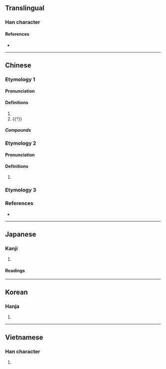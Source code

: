 {{also|嗳}}
{{character info}}
==Translingual==

===Han character===
{{Han char|rn=30|rad=口|as=13|sn=16|four=62047|canj=RBBE|ids=⿰口愛}}

====References====
* {{Han ref|kx=0210.220|dkj=04394|dj=0433.100|hdz=10693.040|uh=566F|ud=22127|bh=BEBC|bd=48828}}

----

==Chinese==
{{zh-forms|s=嗳}}

===Etymology 1===

====Pronunciation====
{{zh-pron
|m=ǎi
|c=ngoi3,ngoi2,oi2,oi3
|h=pfs=ôi
|cat=interj,v
}}
{{zh-attn-split}}

====Definitions====
{{zh-hanzi}}

# {{n-g|An interjection expressing [[disagreement]] or [[negation]].}}
# {{†}} {{zh-synonym|噯氣|to [[belch]]; to [[burp]]}}

=====Compounds=====
{{zh-der|噴雲噯霧|噯呀|噯唷|噯喲|噯氣|噯喲喲}}

===Etymology 2===

====Pronunciation====
{{zh-pron
|m=ài
|cat=interj
}}

====Definitions====
{{zh-hanzi}}

# {{n-g|An interjection expressing [[annoyance]] or [[regret]].}}

===Etymology 3===
{{zh-see|哎|v}}

===References===
* {{R:yue:mfccd}}

----

==Japanese==

===Kanji===
{{ja-kanji|grade=|rs=口13}}

# {{rfdef|ja|sort=口13}}

====Readings====
{{ja-readings
|goon=あい
|kanon=あい
|on=がい
|kun=あつかい-, いき-, おくび-
}}

----

==Korean==

===Hanja===
{{ko-hanja|hangeul=애|rv=ae|mr=ae}}

# {{rfdef|ko|sort=口13}}

----

==Vietnamese==

===Han character===
{{vi-readings|reading=áy|rs=口13}}

# {{rfdef|vi|sort=口13}}